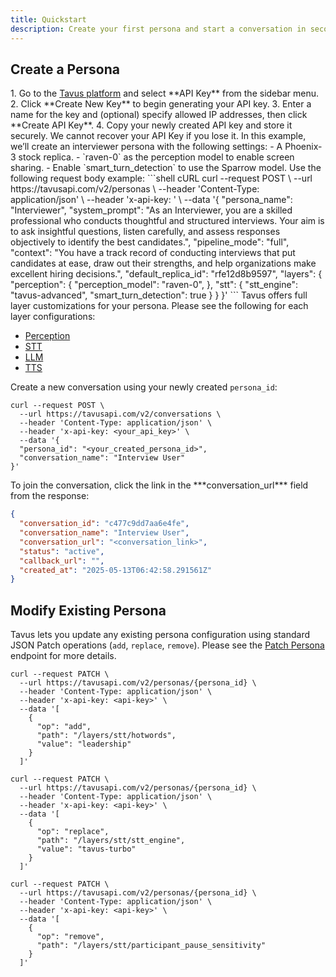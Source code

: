 ```yaml
---
title: Quickstart
description: Create your first persona and start a conversation in seconds.
---
```


## Create a Persona
<Steps>
<Step title="Step 1: Get an API Key" titleSize="h3">
1. Go to the <a href="https://platform.tavus.io/" target="_blank">Tavus platform</a> and select **API Key** from the sidebar menu.
2. Click **Create New Key** to begin generating your API key.
3. Enter a name for the key and (optional) specify allowed IP addresses, then click **Create API Key**.
4. Copy your newly created API key and store it securely.
<Warning>
We cannot recover your API Key if you lose it.
</Warning>
</Step>
<Step title="Step 2: Create a Persona" titleSize="h3">

<Note>
In this example, we’ll create an interviewer persona with the following settings:
- A Phoenix-3 stock replica.
- `raven-0` as the perception model to enable screen sharing.
- Enable `smart_turn_detection` to use the Sparrow model.
</Note>
Use the following request body example:
```shell cURL
curl --request POST \
  --url https://tavusapi.com/v2/personas \
  --header 'Content-Type: application/json' \
  --header 'x-api-key: <api-key>' \
  --data '{
    "persona_name": "Interviewer",
    "system_prompt": "As an Interviewer, you are a skilled professional who conducts thoughtful and structured interviews. Your aim is to ask insightful questions, listen carefully, and assess responses objectively to identify the best candidates.",
    "pipeline_mode": "full",
    "context": "You have a track record of conducting interviews that put candidates at ease, draw out their strengths, and help organizations make excellent hiring decisions.",
    "default_replica_id": "rfe12d8b9597",
    "layers": {
      "perception": {
        "perception_model": "raven-0",
      },
      "stt": {
        "stt_engine": "tavus-advanced",
        "smart_turn_detection": true
      }
    }
  }'
```
Tavus offers full layer customizations for your persona. Please see the following for each layer configurations:

- <a href="/sections/conversational-video-interface/persona/perception" target="_blank" rel="noopener noreferrer">Perception</a>
- <a href="/sections/conversational-video-interface/persona/stt" target="_blank" rel="noopener noreferrer">STT</a>
- <a href="/sections/conversational-video-interface/persona/llm" target="_blank" rel="noopener noreferrer">LLM</a>
- <a href="/sections/conversational-video-interface/persona/tts" target="_blank" rel="noopener noreferrer">TTS</a>
</Step>
<Step title="Step 3: Create a Conversation" titleSize="h3">

Create a new conversation using your newly created `persona_id`:

```shell cURL
curl --request POST \
  --url https://tavusapi.com/v2/conversations \
  --header 'Content-Type: application/json' \
  --header 'x-api-key: <your_api_key>' \
  --data '{
  "persona_id": "<your_created_persona_id>",
  "conversation_name": "Interview User"
}'

```
</Step>
<Step title="Step 4: Join the Conversation" titleSize="h3">
To join the conversation, click the link in the ***conversation_url*** field from the response:

```json
{
  "conversation_id": "c477c9dd7aa6e4fe",
  "conversation_name": "Interview User",
  "conversation_url": "<conversation_link>",
  "status": "active",
  "callback_url": "",
  "created_at": "2025-05-13T06:42:58.291561Z"
}
```
</Step>
</Steps>

## Modify Existing Persona
Tavus lets you update any existing persona configuration using standard JSON Patch operations (`add`, `replace`, `remove`).
<Note>
Please see the <a href="/api-reference/personas/patch-persona" target="_blank" rel="noopener noreferrer">Patch Persona</a> endpoint for more details.
</Note>
<CodeGroup>
```shell Add
curl --request PATCH \
  --url https://tavusapi.com/v2/personas/{persona_id} \
  --header 'Content-Type: application/json' \
  --header 'x-api-key: <api-key>' \
  --data '[
    {
      "op": "add",
      "path": "/layers/stt/hotwords",
      "value": "leadership"
    }
  ]'
```
```shell Replace
curl --request PATCH \
  --url https://tavusapi.com/v2/personas/{persona_id} \
  --header 'Content-Type: application/json' \
  --header 'x-api-key: <api-key>' \
  --data '[
    {
      "op": "replace",
      "path": "/layers/stt/stt_engine",
      "value": "tavus-turbo"
    }
  ]'

```

```shell Remove
curl --request PATCH \
  --url https://tavusapi.com/v2/personas/{persona_id} \
  --header 'Content-Type: application/json' \
  --header 'x-api-key: <api-key>' \
  --data '[
    {
      "op": "remove",
      "path": "/layers/stt/participant_pause_sensitivity"
    }
  ]'
```
</CodeGroup>